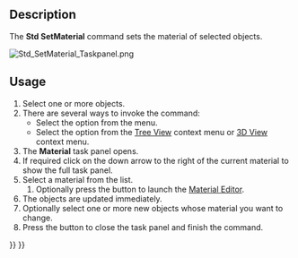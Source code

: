 <languages/>
<translate>

<!--T:1-->
{{Docnav
|[[Std_ToggleNavigation|ToggleNavigation]]
|[[Std_SetAppearance|SetAppearance]]
|[[Std_View_Menu|Std View Menu]]
|IconL=Std_ToggleNavigation.svg
|IconR=Std_SetAppearance.svg
|IconC=Freecad.svg
}}

<!--T:2-->
{{GuiCommand
|Name=Std SetMaterial
|MenuLocation=View → Material
|Workbenches=[[Material_Workbench|Material]], [[Part_Workbench|Part]], [[PartDesign_Workbench|PartDesign]] and more
|Shortcut=
|Version=1.0
|SeeAlso=[[Std_SetAppearance|Std SetAppearance]]
}}

==Description== <!--T:3-->

<!--T:4-->
The '''Std SetMaterial''' command sets the material of selected objects.

</translate>
[[Image:Std_SetMaterial_Taskpanel.png]]
<translate>
<!--T:5-->
{{Caption|The Material task panel}}

==Usage== <!--T:6-->

<!--T:7-->
# Select one or more objects.
# There are several ways to invoke the command:
#* Select the {{MenuCommand|View → [[Image:Std_SetMaterial.svg|16px]] Material}} option from the menu.
#* Select the {{MenuCommand|[[Image:Std_SetMaterial.svg|16px]] Material}} option from the [[Tree_View|Tree View]] context menu or [[3D_View|3D View]] context menu.
# The '''Material''' task panel opens.
# If required click on the down arrow to the right of the current material to show the full task panel.
# Select a material from the list.
## Optionally press the {{Button|Launch Editor}} button to launch the [[Material_Edit|Material Editor]].
# The objects are updated immediately.
# Optionally select one or more new objects whose material you want to change.
# Press the {{Button|Close}} button to close the task panel and finish the command.


<!--T:8-->
{{Docnav
|[[Std_ToggleNavigation|ToggleNavigation]]
|[[Std_SetAppearance|SetAppearance]]
|[[Std_View_Menu|Std View Menu]]
|IconL=Std_ToggleNavigation.svg
|IconR=Std_SetAppearance.svg
|IconC=Freecad.svg
}}

</translate>
{{Std_Base_navi{{#translation:}}}}
{{Userdocnavi{{#translation:}}}}